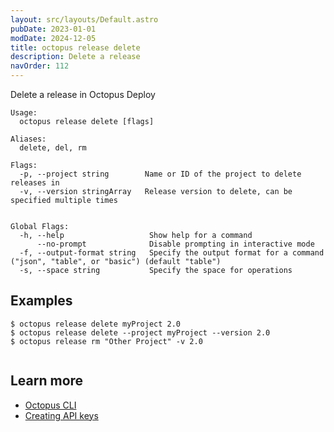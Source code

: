 ```yaml
---
layout: src/layouts/Default.astro
pubDate: 2023-01-01
modDate: 2024-12-05
title: octopus release delete
description: Delete a release
navOrder: 112
---
```


Delete a release in Octopus Deploy

```
Usage:
  octopus release delete [flags]

Aliases:
  delete, del, rm

Flags:
  -p, --project string        Name or ID of the project to delete releases in
  -v, --version stringArray   Release version to delete, can be specified multiple times


Global Flags:
  -h, --help                   Show help for a command
      --no-prompt              Disable prompting in interactive mode
  -f, --output-format string   Specify the output format for a command ("json", "table", or "basic") (default "table")
  -s, --space string           Specify the space for operations

```

## Examples

<SamplesInstance />

```
$ octopus release delete myProject 2.0
$ octopus release delete --project myProject --version 2.0
$ octopus release rm "Other Project" -v 2.0


```

## Learn more

- [Octopus CLI](/docs/octopus-rest-api/cli)
- [Creating API keys](/docs/octopus-rest-api/how-to-create-an-api-key)